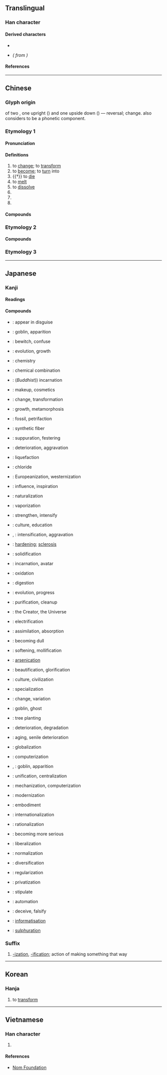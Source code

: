 {{character info/new}}
==Translingual==
{{stroke order|strokes=4}}

===Han character===
{{Han char|rn=21|rad=匕|as=02|sn=4|four=24210|canj=OP|ids=⿰亻𠤎(GV),⿰亻匕(HTJK)}}

====Derived characters====
* {{l|mul|[[𪜐]], [[吪]], [[𪢼]], [[沎]], [[杹]], [[𤆷]], [[𥄒]], [[𬖒]], [[𬟹]], [[𬍕]], [[訛]]([[讹]]), [[𧿕]], [[鈋]]([[𨱂]]), [[靴]], [[魤]], [[𩑭]]<!-- Note: ⿰化頁, slightly different from 傾 (U+50BE) ⿰亻頃 -->, [[𩲏]], [[𠇃]], [[𠕿]], [[炛]], [[花]], [[𠯒]], [[貨]]([[货]]), [[囮]]}}
* {{l|mul|[[华]]}} ''({{w|Simplified Chinese|Simplified}} from {{l|mul|華}})''

====References====
{{Han ref|kx=0152.200|dkj=02572|dj=0342.040|hdz=10109.040|uh=5316}}

----

==Chinese==
{{zh-forms}}

===Glyph origin===
{{Han etyl}}
{{liushu|ic}} of two {{zh-l|*人|person}}, one upright ({{zh-l|*亻}}) and one upside down ({{zh-l|*𠤎}}) — reversal; change. ''{{w|Shuowen}}'' also considers {{zh-l|*𠤎}} to be a phonetic component.

===Etymology 1===
====Pronunciation====
{{zh-pron
|m=huà
|m-s=
|dg=
|c=faa3
|c-t=
|g=
|h=pfs=fa;gd=fa4
|j=
|mb=hua̿
|md=huá
|mn=hòa/qz,tw,xm:hòe/òa/tw:hoa
|mn_note=hòa - literary; hòe - vernacular; òa - to cause to ferment
|mn-t=huê3
|w=2ho
|x=
|mc=y
|oc=y
|cat=v,suf,n
}}

====Definitions====
{{zh-hanzi}}

# to [[change]]; to [[transform]]
# to [[become]]; to [[turn]] into
# {{†}} to [[die]]
# to [[melt]]
# to [[dissolve]]
# {{n-g|Suffix denoting "change into ...". Akin to English {{m|en|-ize}} and {{m|en|-ization}}.}}
# {{zh-short|教化|enlightenment; cultivation}}
# {{zh-short|化學|chemistry}}

====Compounds====
{{zh-der|hide_pron=1|一元化|傳統文化|反文化|傷化敗俗|亡化|合理化|三化螟蟲|大而化之|光天化日|乞化|募化|動脈硬化|優養化|化學性質|化學元素|化妝品|愛琴文化|得沾化雨|化敵為友|化妝劇|化緣|工作簡化|強化食品|化民|彰化孔廟|崇化厲俗|化險為夷|同化作用|化纖|化石學|化糞池|化境|化育|化身|化鴟為鳳|化油器|具體化|化學家|二氧化錳|乳化|化裝舞會|大河文化|大眾化|化學分析|化學變化|弱化|化齋|化度寺碑|大化|化學式|化學作用|化外|感化教育|一氧化碳|化世|化學纖維|大眾文化|化妝|僵化|化出化入|化學戰劑|合法化|一氧化物|兒化音|化繁為簡|化石|多角化|化裝|好造化|光化學|制度化|化誨|感化院|化生|催化劑|慕化|化除|感化|化學肥料|一胎化|惡化|化武|化學戰|化驗|幻化|化妝箱|宣化|怛化|分化|企業化|固有文化|強化玻璃|孵化期|勸化|德化|人口老化|彩陶文化|形象化|巨石文化|二氧化鈦|強化|劣化警報|幾化|化為泡影|年輕化|劍化|化痰|卑南文化|巧同造化|工業化|分析化學|尖銳化|奴化|天地造化|大化革新|專業化|孵化|不言而化|市場深化|妨害風化|向化|化鶴|化紙|兒化|善化|化學反應|化合|化蝶|仰韶文化|元化|多樣化|人格化|化人場|化分|多元化|化零為整|兩極化|二氧化硫|二化螟|化俗|天生天化|執而不化|光化作用|化解|坐化|土質液化|化性|國防化學|化學治療|化暗為明|乘化|化學符號|國際化|化驗單|半開化|同化|出神入化|彌生文化|千變萬化|化學療法|化雨|化雨春風|化瓦糧|化為烏有|化整為零|化形|化度|化工|化學鍵|化學當量|化學武器|化學工業|化學|化名|化合物|化去|副文化|地下化|兒化韻|最適化|化膿|公式化|剋化|光化|化學能|催化|四化|俗化|刺激類化|威化餅|二氧化碳|河套文化|擬人化|文化資產|氣化|濡化|氧化銅|氯化氫|淡化|核化學|理想化|生化|有理化|氟化|熟化|煤化|昌化石|氫化|文化體系|焚化爐|炭化|淨化|文化水準|文化交流|淨化燃煤|氰化物|木化|泥古不化|成化窯|溴化物|文化事業|演化|抗氧化劑|磷化物|海水淡化|淳化|更化|消化道|碳化|液化|敗俗傷化|深化|熱化|氫氧化物|窮神知化|放射化學|物理變化|新化|現代化|氯化鈉|氧化作用|矮化|淨化作用|槽化|汽化|消化腺|活化石|文化人|玻化|氧化焰|礦化作用|淺化|氟化物|氣候順化|橘化為枳|硝化作用|氯化|溴化鈉|敷化|普同文化|白熱化|溶化|活血化瘀|晶化|活化能|治化|溴化銀|木化石|消化腔|王化|文化|碳化物|氮化法|文化區|磁化|淳化閣帖|春化處理|淑化|溴化鎂|液化瓦斯|渾化|氣化熱|活化|玄化|抄化|神化|氮化物|硝化|窮神觀化|無為自化|氯化物|硬化|硫化物|硫化|文化村|清化|文化變遷|熱化學|石化工業|石化作用|石化|氨化作用|理化|皂化|新文化|氯化鎂|消化器官|洋化|有傷風化|涵化|氧化鉛|極化|氧化鈉|數位化|焦化|異化|次文化|氯化鉀|柔化|生化湯|氧化鐵|硝化甘油|生生化化|文化層|毒化|消化酶|氧化鋁|汽化器|消化系統|打化|文化模式|石化材料|物化|牛步化|極頭麻化|春風化雨|敗化傷風|燒化|有機化學|熔化|消化作用|消化液|歐化|無機化學|焚化|成化|火化|激化|潛移默化|潛移暗化|漢化|民營化|歸化|消化不良|海洋化學|教化|活化部位|洪化|法化|氧化|文化特質|白化症|爛化|氯化鋅|氯化銀|氧化鈣|氧化劑|氫化物|民族文化|民族同化|硫化銀|民主化|正常化|演化論|歸化植物|氯化銨|機械化|植物馴化|消化|染化|本土文化|本土化|異化作用|次級文化|氯化鈣|智性化|春化作用|氧化物|社會化|政治文化|汽化熱|銀杯羽化|精神文化|退化現象|脣化|綠化|興化戲|開化史|膠體化學|簡化|肝硬化症|軟化|類化|腐化分子|逢凶化吉|造化弄人|鹵化物|說化|膠化|骨化|筆補造化|風化|變化無方|純化|貧窮文化|魚龍變化|鑼群文化|電影文化|進化|芝蘭之化|羽化|素衣化緇|變化不測|羽化飛天|鼻化元音|蛻化|麒麟文化|過化存神|風化作用|系統化|自動化|陶化|赤化|遷化|蝶化|簡化字|鹵化銀|網路化|農業化學|筆參造化|變化|龍山文化|變化無窮|醇化|鼻化|點化|黑陶文化|黃化|行化如神|順化|顯化|電化|鬼化狐|遁化|老化|變化球|融化|酒化酶|食古不化|退化|鈣化作用|表面化|風成化習|馴化|開運化妝|透明化|變化莫測|血化為碧|羽化登仙|電腦化|電氣化|電化設備|轉化爐|變化無常|鎔化|食而不化|轉化作用|錯化合物|轉化酶|萇弘化碧|金氰化鉀|醜化|美化|都市化|長濱文化|食洋不化|量化|顎化作用|進化論|造化小兒|變化多端|迪化街|轉化|變化萬端|貪汙腐化|簡化漢字|風化場所|紅山文化|西化|託化|血管硬化|鋼化玻璃|腐化|糖化|氰化鉀|普化|愚化|妖化}}

===Etymology 2===
{{zh-see|花|v}}

====Compounds====
{{zh-der|叫化|化子|叫化子|叫化子雞}}

===Etymology 3===
{{zh-see|貨|v}}

{{zh-cat|Elementary}}

----

==Japanese==

===Kanji===
{{ja-kanji|grade=3|rs=匕02}}

====Readings====
{{ja-readings
|goon=け
|kanon=か<くわ
|kun=ば-ける, ば-かす, かわ-る, ふ-ける
}}

====Compounds====
{{rel-top3|Compounds}}
* {{ja-r|化ける|ばける}}: appear in disguise
* {{ja-r|化け物|ばけもの}}: goblin, apparition
* {{ja-r|化かす|ばかす}}: bewitch, confuse
* {{ja-r|化育|かいく}}: evolution, growth
* {{ja-r|化学|かがく}}: chemistry
* {{ja-r|化合|かごう}}: chemical combination
* {{ja-r|化身|けしん}}: (''Buddhist'')) incarnation
* {{ja-r|化粧|けしょう}}: makeup, cosmetics
* {{ja-r|化成|かせい}}: change, transformation
* {{ja-r|化生|かせい}}: growth, metamorphosis
* {{ja-r|化石|かせき}}: fossil, petrifaction
* {{ja-r|化繊|かせん}}: synthetic fiber
* {{ja-r|化膿|かのう}}: suppuration, festering
* {{ja-r|悪化|あっか}}: deterioration, aggravation
* {{ja-r|液化|えきか}}: liquefaction
* {{ja-r|塩化|えんか}}: chloride
* {{ja-r|欧化|おうか}}: Europeanization, westernization
* {{ja-r|感化|かんか}}: influence, inspiration
* {{ja-r|帰化|きか}}: naturalization
* {{ja-r|気化|きか}}: vaporization
* {{ja-r|強化|きょうか}}: strengthen, intensify
* {{ja-r|教化|きょうか}}: culture, education
* {{ja-r|激化|げきか}}, {{ja-r|激化|げっか}}: intensification, aggravation
{{rel-mid3}}
* {{ja-r|硬化|こうか}}: [[hardening]]; [[sclerosis]]
* {{ja-r|固化|こか}}: solidification
* {{ja-r|権化|ごんげ}}: incarnation, avatar
* {{ja-r|酸化|さんか}}: oxidation
* {{ja-r|消化|しょうか}}: digestion
* {{ja-r|進化|しんか}}: evolution, progress
* {{ja-r|浄化|じょうか}}: purification, cleanup
* {{ja-r|造化|ぞうか}}: the Creator, the Universe
* {{ja-r|電化|でんか}}: electrification
* {{ja-r|同化|どうか}}: assimilation, absorption
* {{ja-r|鈍化|どんか}}: becoming dull
* {{ja-r|軟化|なんか}}: softening, mollification
* {{ja-r|砒化|ひか}}: [[arsenication]]
* {{ja-r|美化|びか}}: beautification, glorification
* {{ja-r|文化|ぶんか}}: culture, civilization
* {{ja-r|分化|ぶんか}}: specialization
* {{ja-r|変化|へんか}}: change, variation
* {{ja-r|変化|へんげ}}: goblin, ghost
* {{ja-r|緑化|りょっか}}: tree planting
* {{ja-r|劣化|れっか}}: deterioration, degradation
* {{ja-r|老化|ろうか}}: aging, senile deterioration
* {{ja-r|グローバル化|グローバルか}}: globalization
{{rel-mid3}}
* {{ja-r|コンピュータ化|コンピュータか}}: computerization
* {{ja-r|お化け|おばけ}}, {{ja-r|御化け|おばけ}}: goblin, apparition
* {{ja-r|一元化|いちげんか}}: unification, centralization
* {{ja-r|機械化|きかいか}}: mechanization, computerization
* {{ja-r|近代化|きんだいか}}: modernization
* {{ja-r|具体化|ぐたいか}}: embodiment
* {{ja-r|国際化|こくさいか}}: internationalization
* {{ja-r|合理化|ごうりか}}: rationalization
* {{ja-r|深刻化|しんこくか}}: becoming more serious
* {{ja-r|自由化|じゆうか}}: liberalization
* {{ja-r|正常化|せいじょうか}}: normalization
* {{ja-r|多様化|たようか}}: diversification
* {{ja-r|本格化|ほんかくか}}: regularization
* {{ja-r|民営化|みんえいか}}: privatization
* {{ja-r|明文化|めいぶんか}}: stipulate
* {{ja-r|自動化|じどうか}}: automation
* {{ja-r|誤魔化す|ごまかす}}: deceive, falsify
* {{ja-r|情報化|じょうほうか}}: [[informatisation]]
* {{ja-r|硫化|りゅうか}}: [[sulphuration]]
{{rel-bottom}}

===Suffix===
{{ja-pos|suffix|か}}

# [[-ization]], [[-ification]]; action of making something that way

----

==Korean==

===Hanja===
{{ko-hanja|hangeul=화|rv=hwa|mr=hwa}}

# to [[transform]]

----

==Vietnamese==

===Han character===
{{vi-hantu|rs=匕02|[[hoá]], [[huế]], [[hoa]], [[Huế]]}}

# {{defn|lang=vi|sort=匕02}}

====References====
* [http://nomfoundation.org/common/nom_details.php?codepoint=5316 Nom Foundation]